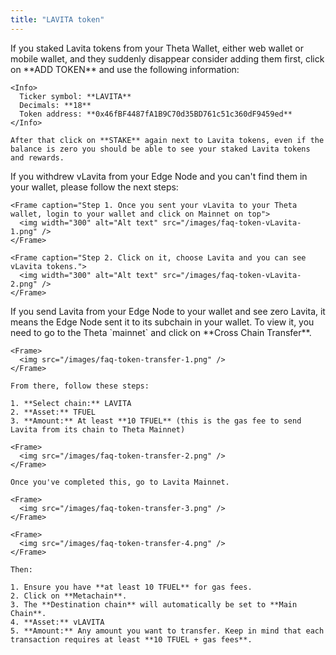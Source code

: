 ```yaml
---
title: "LAVITA token"
---
```


<AccordionGroup>
  <Accordion title="Where is my staked LAVITA?" icon="alien-8bit">
    If you staked Lavita tokens from your Theta Wallet, either web wallet or mobile wallet, and they suddenly disappear consider adding them first, click on **ADD TOKEN** and use the following information:

    <Info>
      Ticker symbol: **LAVITA**  
      Decimals: **18**  
      Token address: **0x46fBF4487fA1B9C70d35BD761c51c360dF9459ed**  
    </Info>

    After that click on **STAKE** again next to Lavita tokens, even if the balance is zero you should be able to see your staked Lavita tokens and rewards.
  </Accordion>

  <Accordion title="Where is my vLavita?" icon="alien-8bit">
    If you withdrew vLavita from your Edge Node and you can't find them in your wallet, please follow the next steps:

    <Frame caption="Step 1. Once you sent your vLavita to your Theta wallet, login to your wallet and click on Mainnet on top">
      <img width="300" alt="Alt text" src="/images/faq-token-vLavita-1.png" />
    </Frame>

    <Frame caption="Step 2. Click on it, choose Lavita and you can see vLavita tokens.">
      <img width="300" alt="Alt text" src="/images/faq-token-vLavita-2.png" />
    </Frame>
  </Accordion>

  <Accordion title="How does LAVITA Cross Chain Transfer work?" icon="alien-8bit">
    If you send Lavita from your Edge Node to your wallet and see zero Lavita, it means the Edge Node sent it to its subchain in your wallet. To view it, you need to go to the Theta `mainnet` and click on **Cross Chain Transfer**.

    <Frame>
      <img src="/images/faq-token-transfer-1.png" />
    </Frame>

    From there, follow these steps:

    1. **Select chain:** LAVITA  
    2. **Asset:** TFUEL  
    3. **Amount:** At least **10 TFUEL** (this is the gas fee to send Lavita from its chain to Theta Mainnet)  

    <Frame>
      <img src="/images/faq-token-transfer-2.png" />
    </Frame>

    Once you've completed this, go to Lavita Mainnet.

    <Frame>
      <img src="/images/faq-token-transfer-3.png" />
    </Frame>

    <Frame>
      <img src="/images/faq-token-transfer-4.png" />
    </Frame>

    Then:

    1. Ensure you have **at least 10 TFUEL** for gas fees.  
    2. Click on **Metachain**.  
    3. The **Destination chain** will automatically be set to **Main Chain**.  
    4. **Asset:** vLAVITA  
    5. **Amount:** Any amount you want to transfer. Keep in mind that each transaction requires at least **10 TFUEL + gas fees**.  
  </Accordion>
</AccordionGroup>
